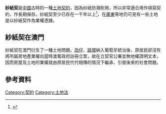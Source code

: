 '''紗紙契'''是[[中國|中國]]古時的一種[[土地契約|土地契約]]，因為紗紙防潮耐用，所以非常適合用作填寫契約，作長期保存。紗紙契至少已存在一千年以上<ref>{{cite news|publisher=陽江信息港|date=2008年10月16日|title=「販仔屋」市場依舊「購銷兩旺」|url=http://news.0662.com.cn/News_View.asp?NewsID=238}}{{dead link|date=2018年4月 |bot=InternetArchiveBot |fix-attempted=yes }}</ref>，在[[廣東|廣東]]等地仍可見有一些土地是以紗紙契作為業權憑據。

==紗紙契在澳門==
{{main|紗紙契 (澳門)}}
紗紙契在澳門衍生了一種土地問題。[[氹仔|氹仔]]、[[路環|路環]]納入葡萄牙統治後，原居民卻沒有將所屬房地產業權向當時澳葡政府註冊立案，故在立契官公署並無地權證明文本，因而房屋及土地的業權就由原居民代代相傳的情況下繼承，引發後來的社會問題。

==參考資料==
<div class="references-small">
<references />
</div>

{{law-stub}}

[[Category:契約|Category:契約]]
[[Category:土地法|Category:土地法]]